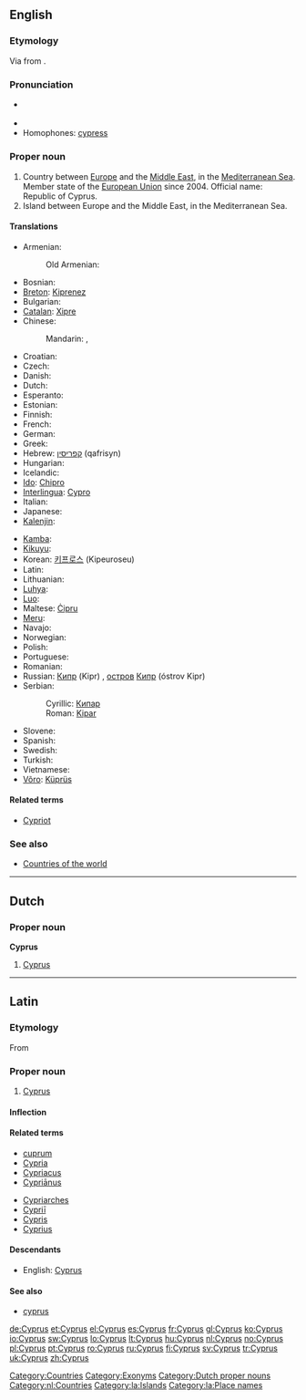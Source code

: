 ==English==

===Etymology===
Via {{etyl|la}} {{term|Cyprus|lang=la}} from {{etyl|grc}} {{term|Κύπρος||sc=Polytonic|tr=Kupros|lang=grc}}.

===Pronunciation===
* {{a|RP|US}} {{IPA|/ˈsaɪ.prəs/}}
* {{audio|en-us-Cyprus.ogg|Audio (US)}}
* Homophones: [[cypress]]

===Proper noun===
{{wikipedia}}
{{en-proper noun}}

# Country between [[Europe]] and the [[Middle East]], in the [[Mediterranean Sea]]. Member state of the [[European Union]] since 2004. Official name: Republic of Cyprus.
# Island between Europe and the Middle East, in the Mediterranean Sea.

====Translations====
{{trans-top|country}}
* Armenian: {{t-|hy|Կիպրոս|tr=Kipros}}
*: Old Armenian: {{tø|xcl|Կիպրոս|tr=Kipros|sc=Armn|xs=Old Armenian}}
* Bosnian: {{t-|bs|Kipar|m}}
* [[Breton]]: [[Kiprenez]]
* Bulgarian: {{t+|bg|Кипър|tr=Kipər}}
* [[Catalan]]: [[Xipre]]
* Chinese:
*: Mandarin: {{t|zh|叩頭|sc=Hani}}, {{t|zh|塞浦路斯|tr=Sāipǔlùsī|sc=Hani}}
* Croatian: {{t+|hr|Cipar}}
* Czech: {{t+|cs|Kypr|m}}
* Danish: {{t-|da|Cypern}}
* Dutch: {{t+|nl|Cyprus}}
* Esperanto: {{t+|eo|Kipro|xs=Esperanto}}
* Estonian: {{t+|et|Küpros}}
* Finnish: {{t+|fi|Kypros}}
* French: {{t+|fr|Chypre}}
* German: {{t+|de|Zypern}}
* Greek: {{t+|el|Κύπρος|f|tr=Kýpros}}
* Hebrew: [[קפריסין]] (qafrisyn)
* Hungarian: {{t+|hu|Ciprus}}
* Icelandic: {{t+|is|Kýpur|f|n}}
* [[Ido]]: [[Chipro]]
* [[Interlingua]]: [[Cypro]]
* Italian: {{t+|it|Cipro}}
* Japanese: {{t+|ja|キプロス|tr=Kipurosu}}
* [[Kalenjin]]: {{tø|kln|Saipras}}
{{trans-mid}}
* [[Kamba]]: {{tø|kam|Saipras}}
* [[Kikuyu]]: {{tø|ki|Saipras}}
* Korean: [[키프로스]] (Kipeuroseu)
* Latin: {{t-|la|Cyprus}}
* Lithuanian: {{t+|lt|Kipras|xs=Lithuanian}}
* [[Luhya]]: {{tø|luy|Saipras}}
* [[Luo]]: {{tø|luo|Saipras}}
* Maltese: [[Ċipru]]
* [[Meru]]: {{tø|mer|Saipras}}
* Navajo: {{tø|nv|Béésh Łichíiʼii Bikéyah}}
* Norwegian: {{t+|no|Kypros}}
* Polish: {{t+|pl|Cypr}}
* Portuguese: {{t+|pt|Chipre}}
* Romanian: {{t+|ro|Cipru|n}}
* Russian: [[Кипр]] (Kipr) {{m}}, [[остров]] [[Кипр]] (óstrov Kipr) {{m}}
* Serbian:
*: Cyrillic: [[Кипар#Serbian|Кипар]] {{m}}
*: Roman: [[Kipar#Serbian|Kipar]] {{m}}
* Slovene: {{t+|sl|Ciper|m}}
* Spanish: {{t+|es|Chipre}}
* Swedish: {{t+|sv|Cypern}}
* Turkish: {{t+|tr|Kıbrıs}}
* Vietnamese: {{t-|vi|Cộng hòa Síp|xs=Vietnamese}}
* [[Võro]]: [[Küprüs]]
{{trans-bottom}}

====Related terms====
* [[Cypriot]]

===See also===
* [[Appendix:Countries of the world|Countries of the world]]

[[Category:Countries]]
[[Category:Exonyms]]

----

==Dutch==

===Proper noun===
'''Cyprus''' {{n}}

# [[#English|Cyprus]]

[[Category:Dutch proper nouns]]
[[Category:nl:Countries]]

----

==Latin==

===Etymology===
From {{etyl|grc|la}} {{term|Κύπρος|tr=Kupros|lang=grc|sc=polytonic}}

===Proper noun===
{{la-proper noun|Cyprus|Cypri|Cyprī|m|second}}

# [[#English|Cyprus]]

====Inflection====
{{la-decl-2nd-loc|Cypr}}

====Related terms====
{{top2}}
* [[cuprum]]
* [[Cypria]]
* [[Cypriacus]]
* [[Cyprianus|Cypriānus]]
{{mid2}}
* [[Cypriarches]]
* [[Cyprii|Cypriī]]
* [[Cypris]]
* [[Cyprius]]
{{bottom}}

====Descendants====
* English: [[#English|Cyprus]]

====See also====
* [[cyprus#Latin|cyprus]]

[[Category:la:Islands]]
[[Category:la:Place names]]

[[de:Cyprus]]
[[et:Cyprus]]
[[el:Cyprus]]
[[es:Cyprus]]
[[fr:Cyprus]]
[[gl:Cyprus]]
[[ko:Cyprus]]
[[io:Cyprus]]
[[sw:Cyprus]]
[[lo:Cyprus]]
[[lt:Cyprus]]
[[hu:Cyprus]]
[[nl:Cyprus]]
[[no:Cyprus]]
[[pl:Cyprus]]
[[pt:Cyprus]]
[[ro:Cyprus]]
[[ru:Cyprus]]
[[fi:Cyprus]]
[[sv:Cyprus]]
[[tr:Cyprus]]
[[uk:Cyprus]]
[[zh:Cyprus]]